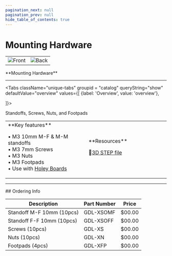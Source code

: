 ```yaml
---
pagination_next: null
pagination_prev: null
hide_table_of_contents: true
---
```



# Mounting Hardware

<div style={{ textAlign: "center" }}>
  <table>
    <td>
      <Zoom>
        <img alt="Front" src="/img/catalog/standoffs-screws-nuts.png" />
      </Zoom>
    </td>
    <td>
      <Zoom>
        <img alt="Back" src="/img/catalog/footpads.png" />
      </Zoom>
    </td>
  </table>
  <p>**Mounting Hardware**</p>
</div>

---

<Tabs className="unique-tabs" groupid = "catalog" queryString="show" defaultValue="overview"
  values={[
    {label: 'Overview', value: 'overview'},

]}>

<TabItem value="overview">
Standoffs, Screws, Nuts, and Footpads

<table><td width='50%'>
**Key features**

• M3 10mm M-F & M-M standoffs<br/>
• M3 7mm Screws<br/>
• M3 Nuts<br/>
• M3 Footpads<br/>
• Use with [Holey Boards](holey-board)<br/>

</td><td width='50%'>
**Resources**

🔩[3D STEP file](/)<br/>


</td></table>

</TabItem>
</Tabs>

---

<p
  style={{
    backgroundColor: "lightcyan",
    color: "black",
    padding: "0px 0px 0px 30px",
  }}
>
  ## Ordering Info
</p>

| Description               | Part Number | Price  |
| ------------------------- | ----------- | ------ |
| Standoff M-F 10mm (10pcs) | GDL-XSOMF   | $00.00 |
| Standoff F-F 10mm (10pcs) | GDL-XSOFF   | $00.00 |
| Screws (10pcs)            | GDL-XS      | $00.00 |
| Nuts (10pcs)              | GDL-XN      | $00.00 |
| Footpads (4pcs)           | GDL-XFP     | $00.00 |
